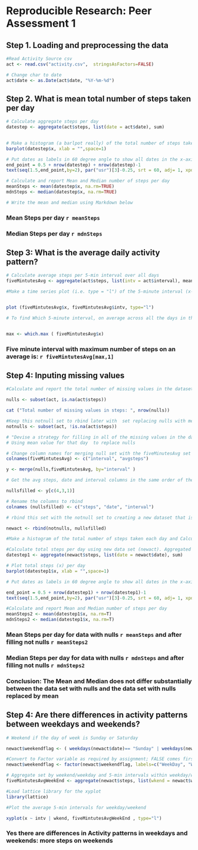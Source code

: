 # Reproducible Research: Peer Assessment 1

## Step 1. Loading and preprocessing the data


```r
#Read Activity Source csv
act <- read.csv("activity.csv",  stringsAsFactors=FALSE)

# Change char to date 
act$date <- as.Date(act$date, "%Y-%m-%d")
```

## Step 2. What is mean total number of steps taken per day

```r

# Calculate aggregate steps per day
datestep <- aggregate(act$steps, list(date = act$date), sum)

               
# Make a histogram (a barlpot really) of the total number of steps taken each day
barplot(datestep$x, xlab = "",space=1)

# Put dates as labels in 60 degree angle to show all dates in the x-axis label..this comes off better in a zoom and not in knit HTML
end_point = 0.5 + nrow(datestep) + nrow(datestep)-1 
text(seq(1.5,end_point,by=2), par("usr")[3]-0.25, srt = 60, adj= 1, xpd = TRUE, labels = paste(datestep$date), cex=0.65)

# Calculate and report Mean and Median number of steps per day
meanSteps <- mean(datestep$x, na.rm=TRUE)
mdnSteps <- median(datestep$x, na.rm=TRUE)

# Write the mean and median using Markdown below


```

### Mean Steps per day `r meanSteps`
### Median Steps per day `r mdnSteps`


## Step 3: What is the average daily activity pattern?

```r



# Calculate average steps per 5-min interval over all days
fiveMintutesAvg <- aggregate(act$steps, list(intv = act$interval), mean, na.rm=TRUE)

#Make a time series plot (i.e. type = "l") of the 5-minute interval (x-axis) and the average number of steps taken, averaged across all days (y-axis). The aggregate steps column is named "x" by default


plot (fiveMintutesAvg$x, fiveMintutesAvg$intv, type="l")

# To find Which 5-minute interval, on average across all the days in the dataset, contains the maximum number of steps?"


max <- which.max ( fiveMintutesAvg$x) 
```
### Five minute interval with maximum number of steps on an average is: `r fiveMintutesAvg[max,1]`



## Step 4: Inputing missing values
```r

#Calculate and report the total number of missing values in the dataset (i.e. #the total number of rows with NAs). Nulls are only in the steps column (Checked manually )

nulls <- subset(act, is.na(act$steps))

cat ("Total number of missing values in steps: ", nrow(nulls))

#Keep this notnull set to rbind later with  set replacing nulls with mean values
notnulls <- subset(act, !is.na(act$steps))

# "Devise a strategy for filling in all of the missing values in the dataset. The strategy does not need to be sophisticated. For example, you could use the mean/median for that day, or the mean for that 5-minute interval, etc" 
# Using mean value for that day  to replace nulls

# Change column names for merging null set with the fiveMinutesAvg set 
colnames(fiveMintutesAvg) <- c("interval", "avgsteps")

y <- merge(nulls,fiveMintutesAvg, by="interval" )

# Get the avg steps, date and interval columns in the same order of the original set 

nullsfilled <- y[c(4,3,1)]

# Rename the columns to rbind
colnames (nullsfilled) <- c("steps", "date", "interval")

# rbind this set with the notnull set to creating a new dataset that is equal to the original dataset but with the missing data filled in.

newact <- rbind(notnulls, nullsfilled)

#Make a histogram of the total number of steps taken each day and Calculate and report the mean and median total number of steps taken per day. Do these values differ from the estimates from the first part of the assignment? What is the impact of inputing missing data on the estimates of the total daily number of steps?

#Calculate total steps per day using new data set (newact). Aggregated column is named x by default.
datestep1 <- aggregate(newact$steps, list(date = newact$date), sum)

# Plot total steps (x) per day 
barplot(datestep1$x, xlab = "",space=1)

# Put dates as labels in 60 degree angle to show all dates in the x-axis label. This looks better in the zoom-ed plot but may not be clear in html.

end_point = 0.5 + nrow(datestep1) + nrow(datestep1)-1 
text(seq(1.5,end_point,by=2), par("usr")[3]-0.25, srt = 60, adj= 1, xpd = TRUE, labels = paste(datestep1$date), cex=0.65)

#Calculate and report Mean and Median number of steps per day
meanSteps2 <- mean(datestep1$x, na.rm=T)
mdnSteps2 <- median(datestep1$x, na.rm=T)


```

### Mean Steps per day for data with nulls `r meanSteps` and after filling not nulls `r meanSteps2`
### Median Steps per day for data with nulls `r mdnSteps` and after filling not nulls `r mdnSteps2`

### Conclusion: The Mean and Median does not differ substantially between the data set with nulls and the data set with nulls replaced by mean


## Step 4: Are there differences in activity patterns between weekdays and weekends?
```r

# Weekend if the day of week is Sunday or Saturday

newact$weekendflag <- ( weekdays(newact$date)== "Sunday" | weekdays(newact$date)== "Saturday")

#Convert to Factor variable as required by assignment; FALSE comes first 
newact$weekendflag <- factor(newact$weekendflag, labels=c("WeekDay", "Weekend"))

# Aggregate set by weekend/weekday and 5-min intervals within weekday/weekend
fiveMintutesAvgWeekEnd <- aggregate(newact$steps, list(wkend = newact$weekendflag, intv = newact$interval), mean)

#Load lattice library for the xyplot
library(lattice)

#Plot the average 5-min intervals for weekday/weekend

xyplot(x ~ intv | wkend, fiveMintutesAvgWeekEnd , type="l")

```
### Yes there are differences in Activity patterns in weekdays and weekends: more steps on weekends
